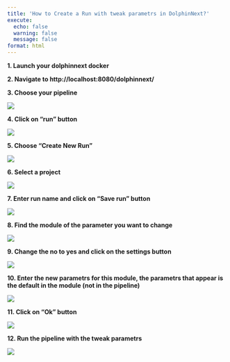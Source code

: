 ```yaml
---
title: 'How to Create a Run with tweak parametrs in DolphinNext?'
execute:
  echo: false
  warning: false
  message: false
format: html
---
```


**1. Launch your dolphinnext docker**

**2. Navigate to http://localhost:8080/dolphinnext/**

**3. Choose your pipeline**

![](https://ajeuwbhvhr.cloudimg.io/colony-recorder.s3.amazonaws.com/files/2023-08-13/62337b6c-91d5-45f4-8e26-44bf6da43584/user_cropped_screenshot.jpeg?tl_px=0,58&br_px=982,607&force_format=png&width=560.0&wat_scale=50&wat=1&wat_opacity=0.7&wat_gravity=northwest&wat_url=https://colony-recorder.s3.us-west-1.amazonaws.com/images/watermarks/FB923C_standard.png&wat_pad=40,138)

**4. Click on "run" button**

![](https://ajeuwbhvhr.cloudimg.io/colony-recorder.s3.amazonaws.com/files/2023-08-13/08e0f90f-e55a-49e4-97c6-593ce3029ea8/ascreenshot.jpeg?tl_px=844,0&br_px=1920,600&force_format=png&width=560.0&wat_scale=50&wat=1&wat_opacity=0.7&wat_gravity=northwest&wat_url=https://colony-recorder.s3.us-west-1.amazonaws.com/images/watermarks/FB923C_standard.png&wat_pad=498,69)

**5. Choose "Create New Run"**

![](https://ajeuwbhvhr.cloudimg.io/colony-recorder.s3.amazonaws.com/files/2023-08-13/a2c3bd1c-4205-4d72-9f93-cddc0771df2b/ascreenshot.jpeg?tl_px=844,0&br_px=1920,600&force_format=png&width=560.0&wat_scale=50&wat=1&wat_opacity=0.7&wat_gravity=northwest&wat_url=https://colony-recorder.s3.us-west-1.amazonaws.com/images/watermarks/FB923C_standard.png&wat_pad=466,90)

**6. Select a project**

![](https://ajeuwbhvhr.cloudimg.io/colony-recorder.s3.amazonaws.com/files/2023-08-13/a11ce0db-69a5-4987-8dac-0e5a4162b580/ascreenshot.jpeg?tl_px=200,0&br_px=1920,902&force_format=png&width=560.0&wat_scale=50&wat=1&wat_opacity=0.7&wat_gravity=northwest&wat_url=https://colony-recorder.s3.us-west-1.amazonaws.com/images/watermarks/FB923C_standard.png&wat_pad=369,174)

**7. Enter run name and click on "Save run" button**

![](https://ajeuwbhvhr.cloudimg.io/colony-recorder.s3.amazonaws.com/files/2023-08-13/1ae345f2-397c-482e-96c0-cbcc32f1dac9/screenshot.png?tl_px=130,0&br_px=989,353&force_format=png&width=560.0)

**8. Find the module of the parameter you want to change  **

![](https://ajeuwbhvhr.cloudimg.io/colony-recorder.s3.amazonaws.com/files/2023-08-13/013ac254-1b8b-4760-8f34-68d66fae1900/ascreenshot.jpeg?tl_px=325,6&br_px=1400,607&force_format=png&width=560.0&wat_scale=50&wat=1&wat_opacity=0.7&wat_gravity=northwest&wat_url=https://colony-recorder.s3.us-west-1.amazonaws.com/images/watermarks/FB923C_standard.png&wat_pad=262,138)

**9. Change the no to yes and click on the settings button **

![](https://ajeuwbhvhr.cloudimg.io/colony-recorder.s3.amazonaws.com/files/2023-08-13/f0a6d747-0c88-49f8-91e4-b119ddd08dc1/ascreenshot.jpeg?tl_px=402,0&br_px=1477,601&force_format=png&width=560.0&wat_scale=50&wat=1&wat_opacity=0.7&wat_gravity=northwest&wat_url=https://colony-recorder.s3.us-west-1.amazonaws.com/images/watermarks/FB923C_standard.png&wat_pad=262,138)

**10. Enter the new parametrs for this module,  the parametrs that appear is the default in the module (not in the pipeline)**

![](https://ajeuwbhvhr.cloudimg.io/colony-recorder.s3.amazonaws.com/files/2023-08-13/7ab3b8df-d3df-4a37-8f1a-7cbf76937a12/ascreenshot.jpeg?tl_px=0,0&br_px=1075,600&force_format=png&width=560.0&wat_scale=50&wat=1&wat_opacity=0.7&wat_gravity=northwest&wat_url=https://colony-recorder.s3.us-west-1.amazonaws.com/images/watermarks/FB923C_standard.png&wat_pad=37,66)

**11. Click on "Ok" button**

![](https://ajeuwbhvhr.cloudimg.io/colony-recorder.s3.amazonaws.com/files/2023-08-13/40e52095-6aaf-470c-9be0-5bacab630eb2/ascreenshot.jpeg?tl_px=844,301&br_px=1920,902&force_format=png&width=560.0&wat_scale=50&wat=1&wat_opacity=0.7&wat_gravity=northwest&wat_url=https://colony-recorder.s3.us-west-1.amazonaws.com/images/watermarks/FB923C_standard.png&wat_pad=461,242)

**12. Run the pipeline with the tweak parametrs**

![](https://ajeuwbhvhr.cloudimg.io/colony-recorder.s3.amazonaws.com/files/2023-08-13/7ce33257-5232-42ad-a8ac-5db0085387e0/screenshot.png?tl_px=108,59&br_px=968,540&force_format=png&width=560.0)
